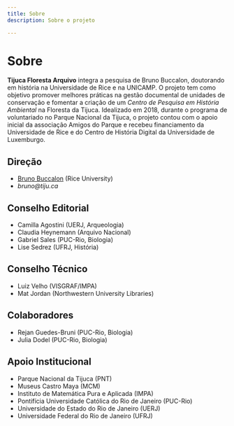 ```yaml
---
title: Sobre
description: Sobre o projeto

---
```


# Sobre

**Tijuca Floresta Arquivo** integra a pesquisa de Bruno Buccalon,
doutorando em história na Universidade de Rice e na UNICAMP.
O projeto tem como objetivo promover melhores práticas na gestão documental
de unidades de conservação e fomentar a criação de um
_Centro de Pesquisa em História Ambiental_ na Floresta da Tijuca.
Idealizado em 2018, durante o programa de voluntariado no Parque Nacional da Tijuca,
o projeto contou com o apoio inicial da associação Amigos do Parque e recebeu financiamento
da Universidade de Rice e do Centro de História Digital da Universidade de Luxemburgo.


## Direção

- [Bruno Buccalon](https://bruno.land) (Rice University)
- _bruno@tiju.ca_

## Conselho Editorial

- Camilla Agostini (UERJ, Arqueologia)
- Claudia Heynemann (Arquivo Nacional)
- Gabriel Sales (PUC-Rio, Biologia)
- Lise Sedrez (UFRJ, História)

## Conselho Técnico

- Luiz Velho (VISGRAF/IMPA)
- Mat Jordan (Northwestern University Libraries)

## Colaboradores

- Rejan Guedes-Bruni (PUC-Rio, Biologia)
- Julia Dodel (PUC-Rio, Biologia)

## Apoio Institucional

- Parque Nacional da Tijuca (PNT)
- Museus Castro Maya (MCM)
- Instituto de Matemática Pura e Aplicada (IMPA)
- Pontifícia Universidade Católica do Rio de Janeiro (PUC-Rio)
- Universidade do Estado do Rio de Janeiro (UERJ)
- Universidade Federal do Rio de Janeiro (UFRJ)


